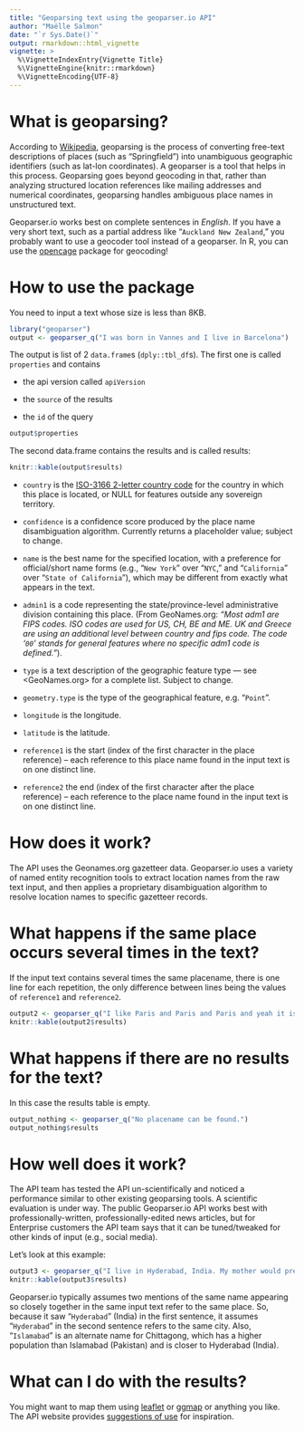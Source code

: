 ```yaml
---
title: "Geoparsing text using the geoparser.io API"
author: "Maëlle Salmon"
date: "`r Sys.Date()`"
output: rmarkdown::html_vignette
vignette: >
  %\VignetteIndexEntry{Vignette Title}
  %\VignetteEngine{knitr::rmarkdown}
  %\VignetteEncoding{UTF-8}
---
```


# What is geoparsing?

According to [Wikipedia](https://en.wikipedia.org/wiki/Geoparsing), geoparsing is the process of converting free-text descriptions of places (such as "Springfield") into unambiguous geographic identifiers (such as lat-lon coordinates). A geoparser is a tool that helps in this process. Geoparsing goes beyond geocoding in that, rather than analyzing structured location references like mailing addresses and numerical coordinates, geoparsing handles ambiguous place names in unstructured text.

Geoparser.io works best on complete sentences in *English*. If you have a very short text, such as a partial address like "`Auckland New Zealand`," you probably want to use a geocoder tool instead of a geoparser. In R, you can use the [opencage](https://github.com/ropenscilabs/opencage) package for geocoding!

# How to use the package

You need to input a text whose size is less than 8KB.

```r
library("geoparser")
output <- geoparser_q("I was born in Vannes and I live in Barcelona")

```

The output is list of 2 `data.frame`s (`dply::tbl_df`s). The first one is called `properties`  and contains
 
* the api version called `apiVersion`

* the `source` of the results

* the `id` of the query

```r
output$properties

```

The second data.frame contains the results and is called results:

```r
knitr::kable(output$results)

```

* `country` is the [ISO-3166 2-letter country code](https://en.wikipedia.org/wiki/ISO_3166-1_alpha-2) for the country in which this place is located, or NULL for features outside any sovereign territory.

* `confidence` is a confidence score produced by the place name disambiguation algorithm. Currently returns a placeholder value; subject to change.

* `name` is the best name for the specified location, with a preference for official/short name forms (e.g., "`New York`" over "`NYC`," and "`California`" over "`State of California`"), which may be different from exactly what appears in the text.

 * `admin1` is a code representing the state/province-level administrative division containing this place. (From GeoNames.org: _"Most adm1 are FIPS codes. ISO codes are used for US, CH, BE and ME. UK and Greece are using an additional level between country and fips code. The code '`00`' stands for general features where no specific adm1 code is defined."_).

 * `type` is a text description of the geographic feature type — see <GeoNames.org> for a complete list. Subject to change.

 * `geometry.type` is the type of the geographical feature, e.g. "`Point`".

 * `longitude` is the longitude.

 * `latitude` is the latitude.

* `reference1` is the start (index of the first character in the place reference) --  each reference to this place name found in the input text is on one distinct line.

*  `reference2` the end (index of the first character after the place reference) --  each reference to the place name found in the input text is on one distinct line.

# How does it work?

The API uses the Geonames.org gazetteer data. Geoparser.io uses a variety of named entity recognition tools to extract location names from the raw text input, and then applies a proprietary disambiguation algorithm to resolve location names to specific gazetteer records.

# What happens if the same place occurs several times in the text?

If the input text contains several times the same placename, there is one line for each repetition, the only difference between lines being the values of `reference1` and `reference2`.

```r
output2 <- geoparser_q("I like Paris and Paris and Paris and yeah it is in France!")
knitr::kable(output2$results)

```

# What happens if there are no results for the text?

In this case the results table is empty.

```r
output_nothing <- geoparser_q("No placename can be found.")
output_nothing$results

```


# How well does it work?

The API team has tested the API un-scientifically and noticed a performance similar to other existing geoparsing tools. A scientific evaluation is under way. The public Geoparser.io API works best with professionally-written, professionally-edited news articles, but for Enterprise customers the API team says that it can be tuned/tweaked for other kinds of input (e.g., social media).

Let's look at this example:

```r
output3 <- geoparser_q("I live in Hyderabad, India. My mother would prefer living in Hyderabad near Islamabad!")
knitr::kable(output3$results)

```

Geoparser.io typically assumes two mentions of the same name appearing so closely together in the same input text refer to the same place. So, because it saw "`Hyderabad`" (India) in the first sentence, it assumes "`Hyderabad`" in the second sentence refers to the same city. Also, "`Islamabad`" is an alternate name for Chittagong, which has a higher population than Islamabad (Pakistan) and is closer to Hyderabad (India).

# What can I do with the results?

You might want to map them using [leaflet](https://rstudio.github.io/leaflet/) or [ggmap](https://cran.r-project.org/web/packages/ggmap/index.html) or anything you like. The API website provides [suggestions of use](https://geoparser.io/uses.html) for inspiration.
